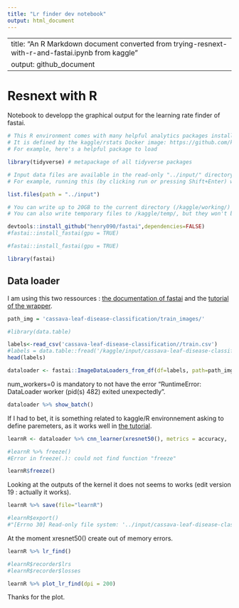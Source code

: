 ```yaml
---
title: "Lr finder dev notebook"
output: html_document
---
```

---
title: "An R Markdown document converted from trying-resnext-with-r-and-fastai.ipynb from kaggle"
output: github_document
---

# Resnext with R
Notebook to developp the graphical output for the learning rate finder of fastai.

```r
# This R environment comes with many helpful analytics packages installed
# It is defined by the kaggle/rstats Docker image: https://github.com/kaggle/docker-rstats
# For example, here's a helpful package to load

library(tidyverse) # metapackage of all tidyverse packages

# Input data files are available in the read-only "../input/" directory
# For example, running this (by clicking run or pressing Shift+Enter) will list all files under the input directory

list.files(path = "../input")

# You can write up to 20GB to the current directory (/kaggle/working/) that gets preserved as output when you create a version using "Save & Run All" 
# You can also write temporary files to /kaggle/temp/, but they won't be saved outside of the current session
```

```r
devtools::install_github("henry090/fastai",dependencies=FALSE)
#fastai::install_fastai(gpu = TRUE)
```

```r
#fastai::install_fastai(gpu = TRUE)
```

```r
library(fastai)
```

## Data loader

I am using this two ressources : [the documentation of fastai](https://docs.fast.ai/vision.data.html#ImageDataLoaders.from_df) and the [tutorial of the wrapper](https://henry090.github.io/fastai/articles/basic_img_class.html).

```r
path_img = 'cassava-leaf-disease-classification/train_images/'
```

```r
#library(data.table)
```

```r
labels<-read_csv('cassava-leaf-disease-classification//train.csv')
#labels = data.table::fread('/kaggle/input/cassava-leaf-disease-classification//train.csv')
head(labels)
```

```r
dataloader <- fastai::ImageDataLoaders_from_df(df=labels, path=path_img, bs=8, seed=6, device = 'cuda', num_workers=0, item_tfms = RandomResizedCrop(224, min_scale=0.75))
```

num_workers=0 is mandatory to not have the error "RuntimeError: DataLoader worker (pid(s) 482) exited unexpectedly".

```r
dataloader %>% show_batch()
```

If I had to bet, it is something related to kaggle/R environnement asking to define paremeters, as it works well in [the tutorial](https://henry090.github.io/fastai/articles/basic_img_class.html).

```r
learnR <- dataloader %>% cnn_learner(xresnet50(), metrics = accuracy,  model_dir="fastai_model/") #prettier
```

```r
#learnR %>% freeze()
#Error in freeze(.): could not find function "freeze"
```

```r
learnR$freeze()
```

Looking at the outputs of the kernel it does not seems to works (edit version 19 : actually it works).

```r
learnR %>% save(file="learnR")
```

```r
#learnR$export() 
#"[Errno 30] Read-only file system: '../input/cassava-leaf-disease-classification/train_images/export.pkl" aahhh it brings back memories.
```

At the moment xresnet50() create out of memory errors.

```r
learnR %>% lr_find()
```

```r
#learnR$recorder$lrs
#learnR$recorder$losses
```


```r
learnR %>% plot_lr_find(dpi = 200)
```

Thanks for the plot.
